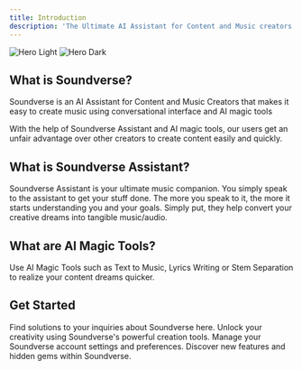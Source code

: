 ```yaml
---
title: Introduction
description: 'The Ultimate AI Assistant for Content and Music creators.'
---
```


<img
  className="block dark:hidden"
  src="/images/hero.png"
  alt="Hero Light"
/>
<img
  className="hidden dark:block"
  src="/images/hero.png"
  alt="Hero Dark"
/>

## What is Soundverse?
Soundverse is an AI Assistant for Content and Music Creators that makes it easy to create music using conversational interface and AI magic tools

With the help of Soundverse Assistant and AI magic tools, our users get an unfair advantage over other creators to create content easily and quickly.

## What is Soundverse Assistant?
Soundverse Assistant is your ultimate music companion. You simply speak to the assistant to get your stuff done. The more you speak to it, the more it starts understanding you and your goals. Simply put, they help convert your creative dreams into tangible music/audio.

## What are AI Magic Tools?
Use AI Magic Tools such as Text to Music, Lyrics Writing or Stem Separation to realize your content dreams quicker.

## Get Started

<CardGroup cols={2}>
  <Card
    title="Frequently Asked Questions"
    icon="question"
    href="/faqs"
  >
    Find solutions to your inquiries about Soundverse here.
  </Card>
  <Card
    title="Creating with Soundverse"
    icon="plus"
    href="/create"
  >
    Unlock your creativity using Soundverse's powerful creation tools.
  </Card>
  <Card
    title="Account Management"
    icon="user"
    href="/account-management"
  >
   Manage your Soundverse account settings and preferences.
  </Card>
  <Card
    title="Exploring Soundverse"
    icon="stars"
    href="/explore"
  >
  Discover new features and hidden gems within Soundverse.
  </Card>
</CardGroup>
